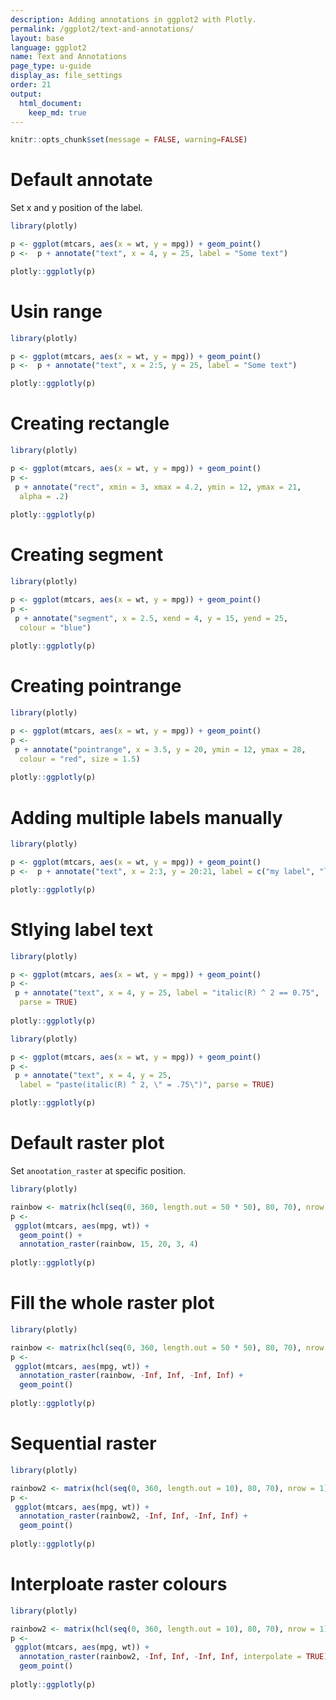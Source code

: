 ```yaml
---
description: Adding annotations in ggplot2 with Plotly.
permalink: /ggplot2/text-and-annotations/
layout: base
language: ggplot2
name: Text and Annotations
page_type: u-guide
display_as: file_settings
order: 21
output:
  html_document:
    keep_md: true
---
```


```r
knitr::opts_chunk$set(message = FALSE, warning=FALSE)
```



# Default annotate

Set x and y position of the label.

```r
library(plotly)

p <- ggplot(mtcars, aes(x = wt, y = mpg)) + geom_point()
p <-  p + annotate("text", x = 4, y = 25, label = "Some text")

plotly::ggplotly(p)
```


# Usin range



```r
library(plotly)

p <- ggplot(mtcars, aes(x = wt, y = mpg)) + geom_point()
p <-  p + annotate("text", x = 2:5, y = 25, label = "Some text")

plotly::ggplotly(p)
```




# Creating rectangle



```r
library(plotly)

p <- ggplot(mtcars, aes(x = wt, y = mpg)) + geom_point()
p <-    
 p + annotate("rect", xmin = 3, xmax = 4.2, ymin = 12, ymax = 21,
  alpha = .2)
  
plotly::ggplotly(p)
```



# Creating segment


```r
library(plotly)

p <- ggplot(mtcars, aes(x = wt, y = mpg)) + geom_point()
p <-    
 p + annotate("segment", x = 2.5, xend = 4, y = 15, yend = 25,
  colour = "blue")
  
plotly::ggplotly(p)
```





# Creating pointrange


```r
library(plotly)

p <- ggplot(mtcars, aes(x = wt, y = mpg)) + geom_point()
p <-    
 p + annotate("pointrange", x = 3.5, y = 20, ymin = 12, ymax = 28,
  colour = "red", size = 1.5)
  
plotly::ggplotly(p)
```


# Adding multiple labels manually

```r
library(plotly)

p <- ggplot(mtcars, aes(x = wt, y = mpg)) + geom_point()
p <-  p + annotate("text", x = 2:3, y = 20:21, label = c("my label", "label 2"))

plotly::ggplotly(p)
```



# Stlying label text

```r
library(plotly)

p <- ggplot(mtcars, aes(x = wt, y = mpg)) + geom_point()
p <-    
 p + annotate("text", x = 4, y = 25, label = "italic(R) ^ 2 == 0.75",
  parse = TRUE)
  
plotly::ggplotly(p)
```


```r
library(plotly)

p <- ggplot(mtcars, aes(x = wt, y = mpg)) + geom_point()
p <-    
 p + annotate("text", x = 4, y = 25,
  label = "paste(italic(R) ^ 2, \" = .75\")", parse = TRUE)

plotly::ggplotly(p)
```


# Default raster plot

Set `anootation_raster` at specific position.

```r
library(plotly)

rainbow <- matrix(hcl(seq(0, 360, length.out = 50 * 50), 80, 70), nrow = 50)
p <-    
 ggplot(mtcars, aes(mpg, wt)) +
  geom_point() +
  annotation_raster(rainbow, 15, 20, 3, 4)
  
plotly::ggplotly(p)
```


# Fill the whole raster plot


```r
library(plotly)

rainbow <- matrix(hcl(seq(0, 360, length.out = 50 * 50), 80, 70), nrow = 50)
p <-    
 ggplot(mtcars, aes(mpg, wt)) +
  annotation_raster(rainbow, -Inf, Inf, -Inf, Inf) +
  geom_point()
  
plotly::ggplotly(p)
```


# Sequential raster

```r
library(plotly)

rainbow2 <- matrix(hcl(seq(0, 360, length.out = 10), 80, 70), nrow = 1)
p <-    
 ggplot(mtcars, aes(mpg, wt)) +
  annotation_raster(rainbow2, -Inf, Inf, -Inf, Inf) +
  geom_point()
  
plotly::ggplotly(p)
```



# Interploate raster colours


```r
library(plotly)

rainbow2 <- matrix(hcl(seq(0, 360, length.out = 10), 80, 70), nrow = 1)
p <-    
 ggplot(mtcars, aes(mpg, wt)) +
  annotation_raster(rainbow2, -Inf, Inf, -Inf, Inf, interpolate = TRUE) +
  geom_point()
  
plotly::ggplotly(p)
```
